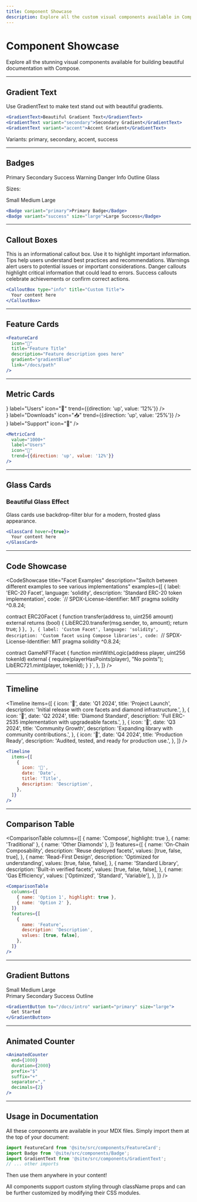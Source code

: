 ```yaml
---
title: Component Showcase
description: Explore all the custom visual components available in Compose docs
---
```



# Component Showcase

<p style={{fontSize: '1.25rem', color: 'var(--ifm-color-emphasis-700)'}}>
  Explore all the stunning visual components available for building beautiful documentation with Compose.
</p>

---

## Gradient Text

Use <GradientText>GradientText</GradientText> to make text stand out with beautiful gradients.

```jsx
<GradientText>Beautiful Gradient Text</GradientText>
<GradientText variant="secondary">Secondary Gradient</GradientText>
<GradientText variant="accent">Accent Gradient</GradientText>
```

Variants: <GradientText variant="primary">primary</GradientText>, <GradientText variant="secondary">secondary</GradientText>, <GradientText variant="accent">accent</GradientText>, <GradientText variant="success">success</GradientText>

---

## Badges

<div style={{display: 'flex', gap: '1rem', flexWrap: 'wrap', marginBottom: '2rem'}}>
  <Badge variant="primary">Primary</Badge>
  <Badge variant="secondary">Secondary</Badge>
  <Badge variant="success">Success</Badge>
  <Badge variant="warning">Warning</Badge>
  <Badge variant="danger">Danger</Badge>
  <Badge variant="info">Info</Badge>
  <Badge variant="outline">Outline</Badge>
  <Badge variant="glass">Glass</Badge>
</div>

Sizes:
<div style={{display: 'flex', gap: '1rem', flexWrap: 'wrap', marginBottom: '2rem'}}>
  <Badge size="small">Small</Badge>
  <Badge size="medium">Medium</Badge>
  <Badge size="large">Large</Badge>
</div>

```jsx
<Badge variant="primary">Primary Badge</Badge>
<Badge variant="success" size="large">Large Success</Badge>
```

---

## Callout Boxes

<CalloutBox type="info" title="Information">
  This is an informational callout box. Use it to highlight important information.
</CalloutBox>

<CalloutBox type="tip" title="Pro Tip">
  Tips help users understand best practices and recommendations.
</CalloutBox>

<CalloutBox type="warning" title="Warning">
  Warnings alert users to potential issues or important considerations.
</CalloutBox>

<CalloutBox type="danger" title="Danger">
  Danger callouts highlight critical information that could lead to errors.
</CalloutBox>

<CalloutBox type="success" title="Success">
  Success callouts celebrate achievements or confirm correct actions.
</CalloutBox>

```jsx
<CalloutBox type="info" title="Custom Title">
  Your content here
</CalloutBox>
```

---

## Feature Cards

<div className="row" style={{marginBottom: '2rem'}}>
  <div className="col col--4">
    <FeatureCard
      icon="🎯"
      title="Read First"
      description="Code written to be understood first, not just executed."
      gradient="gradientBlue"
    />
  </div>
  <div className="col col--4">
    <FeatureCard
      icon="💎"
      title="Diamond-Native"
      description="Built specifically for ERC-2535 Diamonds with on-chain composability."
      gradient="gradientBlue"
    />
  </div>
  <div className="col col--4">
    <FeatureCard
      icon="🔧"
      title="Composable"
      description="Combine facets instead of inheriting contracts for maximum flexibility."
      gradient="gradientCyan"
    />
  </div>
</div>

```jsx
<FeatureCard
  icon="🎯"
  title="Feature Title"
  description="Feature description goes here"
  gradient="gradientBlue"
  link="/docs/path"
/>
```

---

## Metric Cards

<div className="row" style={{marginBottom: '2rem'}}>
  <div className="col col--3">
    <MetricCard
      value={<AnimatedCounter end={1000} suffix="+" />}
      label="Users"
      icon="👥"
      trend={{direction: 'up', value: '12%'}}
    />
  </div>
  <div className="col col--3">
    <MetricCard
      value={<AnimatedCounter end={50} suffix="K" />}
      label="Downloads"
      icon="📥"
      trend={{direction: 'up', value: '25%'}}
    />
  </div>
  <div className="col col--3">
    <MetricCard
      value="99.9%"
      label="Uptime"
      icon="⚡"
    />
  </div>
  <div className="col col--3">
    <MetricCard
      value={<AnimatedCounter end={24} suffix="/7" />}
      label="Support"
      icon="💬"
    />
  </div>
</div>

```jsx
<MetricCard
  value="1000+"
  label="Users"
  icon="👥"
  trend={{direction: 'up', value: '12%'}}
/>
```

---

## Glass Cards

<GlassCard>
  <h3>Beautiful Glass Effect</h3>
  <p>Glass cards use backdrop-filter blur for a modern, frosted glass appearance.</p>
</GlassCard>

```jsx
<GlassCard hover={true}>
  Your content here
</GlassCard>
```

---

## Code Showcase

<CodeShowcase
  title="Facet Examples"
  description="Switch between different examples to see various implementations"
  examples={[
    {
      label: 'ERC-20 Facet',
      language: 'solidity',
      description: 'Standard ERC-20 token implementation',
      code: `// SPDX-License-Identifier: MIT
pragma solidity ^0.8.24;


contract ERC20Facet {
    function transfer(address to, uint256 amount) external returns (bool) {
        LibERC20.transfer(msg.sender, to, amount);
        return true;
    }
}`,
    },
    {
      label: 'Custom Facet',
      language: 'solidity',
      description: 'Custom facet using Compose libraries',
      code: `// SPDX-License-Identifier: MIT
pragma solidity ^0.8.24;


contract GameNFTFacet {
    function mintWithLogic(address player, uint256 tokenId) external {
        require(playerHasPoints(player), "No points");
        LibERC721.mint(player, tokenId);
    }
}`,
    },
  ]}
/>

---

## Timeline

<Timeline
  items={[
    {
      icon: '🚀',
      date: 'Q1 2024',
      title: 'Project Launch',
      description: 'Initial release with core facets and diamond infrastructure.',
    },
    {
      icon: '💎',
      date: 'Q2 2024',
      title: 'Diamond Standard',
      description: 'Full ERC-2535 implementation with upgradeable facets.',
    },
    {
      icon: '🌟',
      date: 'Q3 2024',
      title: 'Community Growth',
      description: 'Expanding library with community contributions.',
    },
    {
      icon: '🎯',
      date: 'Q4 2024',
      title: 'Production Ready',
      description: 'Audited, tested, and ready for production use.',
    },
  ]}
/>

```jsx
<Timeline
  items={[
    {
      icon: '🚀',
      date: 'Date',
      title: 'Title',
      description: 'Description',
    },
  ]}
/>
```

---

## Comparison Table

<ComparisonTable
  columns={[
    { name: 'Compose', highlight: true },
    { name: 'Traditional' },
    { name: 'Other Diamonds' },
  ]}
  features={[
    {
      name: 'On-Chain Composability',
      description: 'Reuse deployed facets',
      values: [true, false, true],
    },
    {
      name: 'Read-First Design',
      description: 'Optimized for understanding',
      values: [true, false, false],
    },
    {
      name: 'Standard Library',
      description: 'Built-in verified facets',
      values: [true, false, false],
    },
    {
      name: 'Gas Efficiency',
      values: ['Optimized', 'Standard', 'Variable'],
    },
  ]}
/>

```jsx
<ComparisonTable
  columns={[
    { name: 'Option 1', highlight: true },
    { name: 'Option 2' },
  ]}
  features={[
    {
      name: 'Feature',
      description: 'Description',
      values: [true, false],
    },
  ]}
/>
```

---

## Gradient Buttons

<div style={{display: 'flex', gap: '1rem', flexWrap: 'wrap', marginBottom: '2rem'}}>
  <GradientButton variant="primary" size="small">Small</GradientButton>
  <GradientButton variant="primary" size="medium">Medium</GradientButton>
  <GradientButton variant="primary" size="large">Large</GradientButton>
</div>

<div style={{display: 'flex', gap: '1rem', flexWrap: 'wrap', marginBottom: '2rem'}}>
  <GradientButton variant="primary">Primary</GradientButton>
  <GradientButton variant="secondary">Secondary</GradientButton>
  <GradientButton variant="success">Success</GradientButton>
  <GradientButton variant="outline">Outline</GradientButton>
</div>

```jsx
<GradientButton to="/docs/intro" variant="primary" size="large">
  Get Started
</GradientButton>
```

---

## Animated Counter

<div style={{fontSize: '3rem', textAlign: 'center', marginBottom: '2rem'}}>
  <AnimatedCounter end={1337} duration={3000} />
</div>

<div style={{display: 'flex', gap: '2rem', justifyContent: 'center', fontSize: '2rem'}}>
  <div><AnimatedCounter end={99.9} decimals={1} suffix="%" /></div>
  <div><AnimatedCounter end={1000} prefix="$" separator="," /></div>
  <div><AnimatedCounter end={50} suffix="K+" /></div>
</div>

```jsx
<AnimatedCounter 
  end={1000} 
  duration={2000}
  prefix="$"
  suffix="+"
  separator=","
  decimals={2}
/>
```

---

## Usage in Documentation

All these components are available in your MDX files. Simply import them at the top of your document:

```jsx
import FeatureCard from '@site/src/components/FeatureCard';
import Badge from '@site/src/components/Badge';
import GradientText from '@site/src/components/GradientText';
// ... other imports
```

Then use them anywhere in your content!

<CalloutBox type="tip" title="Customization">
  All components support custom styling through className props and can be further customized by modifying their CSS modules.
</CalloutBox>

